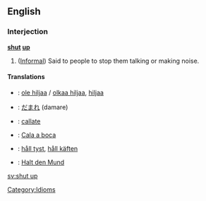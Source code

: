 ==English==
===Interjection===
'''[[shut]] [[up]]'''

# ([[Informal]]) Said to people to stop them talking or making noise.

====Translations====
*{{fi}}: [[ole hiljaa]] / [[olkaa hiljaa]], [[hiljaa]]
*{{ja}}: [[だまれ]] (damare)
*{{es}}: [[callate]]
*{{pt}}: [[Cala a boca]]
*{{sv}}: [[håll tyst]], [[håll käften]]
*{{de}}: [[Halt den Mund]]

[[Category:Idioms]]

[[sv:shut up]]